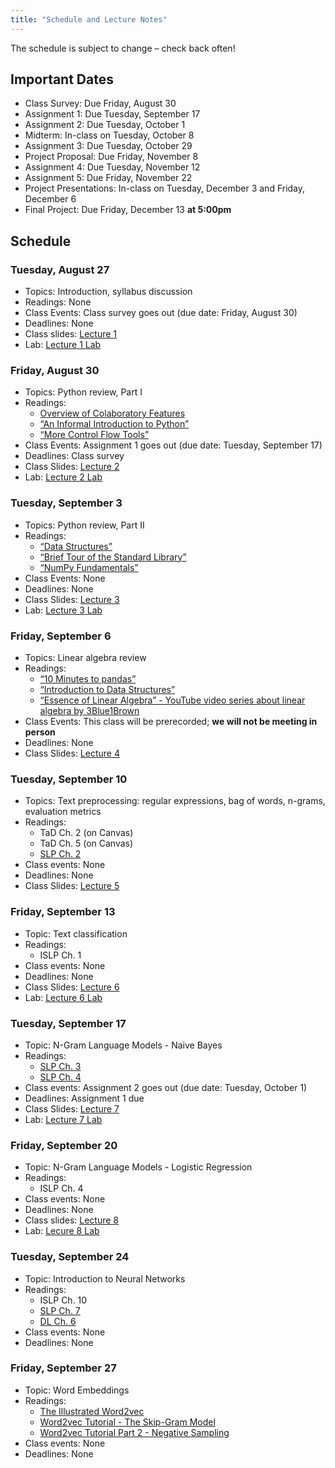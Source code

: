 ---
title: "Schedule and Lecture Notes"
---

The schedule is subject to change – check back often!

## Important Dates

-   Class Survey: Due Friday, August 30
-   Assignment 1: Due Tuesday, September 17
-   Assignment 2: Due Tuesday, October 1
-   Midterm: In-class on Tuesday, October 8
-   Assignment 3: Due Tuesday, October 29
-   Project Proposal: Due Friday, November 8
-   Assignment 4: Due Tuesday, November 12
-   Assignment 5: Due Friday, November 22
-   Project Presentations: In-class on Tuesday, December 3 and Friday, December 6
-   Final Project: Due Friday, December 13 **at 5:00pm**

## Schedule

### Tuesday, August 27

-   Topics: Introduction, syllabus discussion
-   Readings: None
-   Class Events: Class survey goes out (due date: Friday, August 30)
-   Deadlines: None
-   Class slides: [Lecture 1](lectures/lecture1_20240827/lecture1_week1_F24.html){target="_blank"}
-   Lab: [Lecture 1 Lab](https://colab.research.google.com/drive/1vEolW8zK7o5pFyBKEdXh_VtN5NxMHvYy?usp=sharing){target="_blank"}

### Friday, August 30

-   Topics: Python review, Part I
-   Readings:
    -   [Overview of Colaboratory Features](https://colab.research.google.com/notebooks/basic_features_overview.ipynb){target="_blank"}
    -   ["An Informal Introduction to Python"](https://docs.python.org/3/tutorial/introduction.html){target="_blank"}
    -   ["More Control Flow Tools"](https://docs.python.org/3/tutorial/controlflow.html){target="_blank"}
-   Class Events: Assignment 1 goes out (due date: Tuesday, September 17)
-   Deadlines: Class survey
-   Class Slides: [Lecture 2](lectures/lecture2_20240830/lecture2_week1_F24.pdf){target="_blank"}
-   Lab: [Lecture 2 Lab](https://colab.research.google.com/drive/12x0LVRfYS9tGZPtedoU8-EcZmPIZqGhl?usp=sharing){target="_blank"}

### Tuesday, September 3

-   Topics: Python review, Part II
-   Readings:
    -   ["Data Structures"](https://docs.python.org/3/tutorial/datastructures.html){target="_blank"}
    -   ["Brief Tour of the Standard Library"](https://docs.python.org/3/tutorial/stdlib.html){target="_blank"}
    -   ["NumPy Fundamentals"](https://numpy.org/doc/stable/user/basics.html){target="_blank"}
-   Class Events: None
-   Deadlines: None
-   Class Slides: [Lecture 3](lectures/lecture3_20240903/lecture3_week2_F24.pdf){target="_blank"}
-   Lab: [Lecture 3 Lab](https://colab.research.google.com/drive/13zOmZ4Ls8o2i4-GcUw1z0u98MIQBZZSd?usp=sharing){target="_blank"}

### Friday, September 6

-   Topics: Linear algebra review
-   Readings:
    -   ["10 Minutes to pandas"](https://pandas.pydata.org/pandas-docs/stable/user_guide/10min.html){target="_blank"}
    -   ["Introduction to Data Structures"](https://pandas.pydata.org/pandas-docs/stable/user_guide/dsintro.html){target="_blank"}
    -   ["Essence of Linear Algebra" - YouTube video series about linear algebra by 3Blue1Brown](https://www.youtube.com/watch?v=fNk_zzaMoSs&list=PLZHQObOWTQDPD3MizzM2xVFitgF8hE_ab){target="_blank"}
-   Class Events: This class will be prerecorded; **we will not be meeting in person**
-   Deadlines: None
-   Class Slides: [Lecture 4](lectures/lecture4_20240906/lecture4_week2_F24.html){target="_blank"}

### Tuesday, September 10

-   Topics: Text preprocessing: regular expressions, bag of words, n-grams, evaluation metrics
-   Readings:
    -   TaD Ch. 2 (on Canvas)
    -   TaD Ch. 5 (on Canvas)
    -   [SLP Ch. 2](https://stanford.edu/~jurafsky/slp3/2.pdf){target="_blank"}
-   Class events: None
-   Deadlines: None
-   Class Slides: [Lecture 5](lectures/lecture5_20240910/lecture5_week3_F24.html){target="_blank"}

### Friday, September 13
-   Topic: Text classification
-   Readings:
    -   ISLP Ch. 1
-   Class events: None
-   Deadlines: None
-   Class Slides: [Lecture 6](lectures/lecture6_20240913/lecture6_week3_F24.html){target="_blank"}
-   Lab: [Lecture 6 Lab](https://colab.research.google.com/drive/1ot8BPuqWrdYjVayVKxrF_LyjY5-x-9Zt?usp=sharing){target="_blank"}

### Tuesday, September 17
-   Topic: N-Gram Language Models - Naive Bayes
-   Readings:
    -   [SLP Ch. 3](https://stanford.edu/~jurafsky/slp3/3.pdf){target="_blank"}
    -   [SLP Ch. 4](https://stanford.edu/~jurafsky/slp3/4.pdf){target="_blank"}
-   Class events: Assignment 2 goes out (due date: Tuesday, October 1)
-   Deadlines: Assignment 1 due  
-   Class Slides: [Lecture 7](lectures/lecture7_20240917/lecture7_week4_F24.html){target="_blank"}
-   Lab: [Lecture 7 Lab](https://colab.research.google.com/drive/1Gt5_xhsFuwEfUF9xciEhLC-nkebVk5B5?usp=sharing){target="_blank"}

### Friday, September 20
-   Topic: N-Gram Language Models - Logistic Regression
-   Readings:
    -   ISLP Ch. 4
-   Class events: None
-   Deadlines: None
-   Class slides: [Lecture 8](lectures/lecture8_20240920/lecture8_week4_F24.html){target="_blank"}
-   Lab: [Lecure 8 Lab](https://colab.research.google.com/drive/1IY-nZ3RTpc_g-caI2Dtyc2GAFdFcppUl?usp=sharing){target="_blank"}

### Tuesday, September 24
-   Topic: Introduction to Neural Networks
-   Readings:
    -   ISLP Ch. 10
    -   [SLP Ch. 7](https://stanford.edu/~jurafsky/slp3/7.pdf)
    -   [DL Ch. 6](https://www.deeplearningbook.org/contents/mlp.html)
-   Class events: None
-   Deadlines: None

### Friday, September 27
-   Topic: Word Embeddings
-   Readings:
    -   [The Illustrated Word2vec](https://jalammar.github.io/illustrated-word2vec/)
    -   [Word2vec Tutorial - The Skip-Gram Model](https://mccormickml.com/2016/04/19/word2vec-tutorial-the-skip-gram-model/)
    -   [Word2vec Tutorial Part 2 - Negative Sampling](https://mccormickml.com/2017/01/11/word2vec-tutorial-part-2-negative-sampling/)
-   Class events: None
-   Deadlines: None